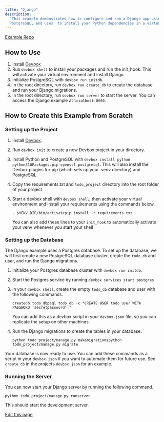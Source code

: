 ```yaml
---
title: "Django"
description:
  "This example demonstrates how to configure and run a Django app using Devbox. It installs Python,
  PostgreSQL, and uses  to install your Python dependencies in a virtual environment."
---
```


[Example Repo](https://github.com/jetify-com/devbox/tree/main/examples/stacks/django)

## How to Use[​](#how-to-use "Direct link to How to Use")

1. Install [Devbox](https://www.jetify.com/docs/devbox/installing_devbox/)
2. Run `devbox shell` to install your packages and run the init_hook. This will activate your
   virtual environment and install Django.
3. Initialize PostgreSQL with `devbox run initdb`.
4. In the root directory, run `devbox run create_db` to create the database and run your Django
   migrations.
5. In the root directory, run `devbox run server` to start the server. You can access the Django
   example at `localhost:8000`.

## How to Create this Example from Scratch[​](#how-to-create-this-example-from-scratch "Direct link to How to Create this Example from Scratch")

### Setting up the Project[​](#setting-up-the-project "Direct link to Setting up the Project")

1. Install [Devbox](https://www.jetify.com/docs/devbox/installing_devbox/).

2. Run `devbox init` to create a new Devbox project in your directory.

3. Install Python and PostgreSQL with
   `devbox install python python310Packages.pip openssl postgresql`. This will also install the
   Devbox plugins for pip (which sets up your .venv directory) and PostgreSQL.

4. Copy the requirements.txt and `todo_project` directory into the root folder of your project

5. Start a devbox shell with `devbox shell`, then activate your virtual environment and install your
   requirements using the commands below.

   ```
   . $VENV_DIR/bin/activatepip install -r requirements.txt
   ```

   You can also add these lines to your `init_hook` to automatically activate your venv whenever you
   start your shell

### Setting up the Database[​](#setting-up-the-database "Direct link to Setting up the Database")

The Django example uses a Postgres database. To set up the database, we will first create a new
PostgreSQL database cluster, create the `todo_db` and user, and run the Django migrations.

1. Initialize your Postgres database cluster with `devbox run initdb`.

2. Start the Postgres service by running `devbox services start postgres`

3. In your `devbox shell`, create the empty `todo_db` database and user with the following commands.

   ```
   createdb todo_dbpsql todo_db -c "CREATE USER todo_user WITH PASSWORD 'secretpassword';"
   ```

   You can add this as a devbox script in your `devbox.json` file, so you can replicate the setup on
   other machines.

4. Run the Django migrations to create the tables in your database.

   ```
   python todo_project/manage.py makemigrationspython todo_project/manage.py migrate
   ```

Your database is now ready to use. You can add these commands as a script in your `devbox.json` if
you want to automate them for future use. See `create_db` in the projects `devbox.json` for an
example.

### Running the Server[​](#running-the-server "Direct link to Running the Server")

You can now start your Django server by running the following command.

```
python todo_project/manage.py runserver
```

This should start the development server.

[Edit this page](https://github.com/jetify-com/devbox/tree/main/docs/app/docs/devbox_examples/stacks/django.md)
